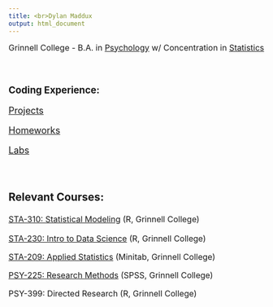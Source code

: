 ```yaml
---
title: <br>Dylan Maddux
output: html_document
---
```

<font size="3">Grinnell College - B.A. in [Psychology](https://www.grinnell.edu/academics/majors-concentrations/psychology) w/ Concentration in [Statistics](https://www.grinnell.edu/academics/majors-concentrations/statistics) 

<br>

### Coding Experience:

 <font size="4">[Projects](doc/ghproj.html)
 
 <font size="4">[Homeworks](doc/ghhw.html)

 <font size="4">[Labs](doc/ghlabs.html)
 
 <br>
 
### Relevant Courses:
  <font size="3">[STA-310: Statistical Modeling](https://catalog.grinnell.edu/preview_course_nopop.php?catoid=20&coid=44235) (R, Grinnell College)
 
  <font size="3">[STA-230: Intro to Data Science](https://catalog.grinnell.edu/preview_course_nopop.php?catoid=26&coid=53002) (R, Grinnell College)
  
  <font size="3">[STA-209: Applied Statistics](https://catalog.grinnell.edu/preview_course_nopop.php?catoid=20&coid=44226) (Minitab, Grinnell College)
  
  <font size="3">[PSY-225: Research Methods](https://catalog.grinnell.edu/preview_course_nopop.php?catoid=16&coid=37828) (SPSS, Grinnell College)
  
  <font size="3">PSY-399: Directed Research (R, Grinnell College)
  
   
